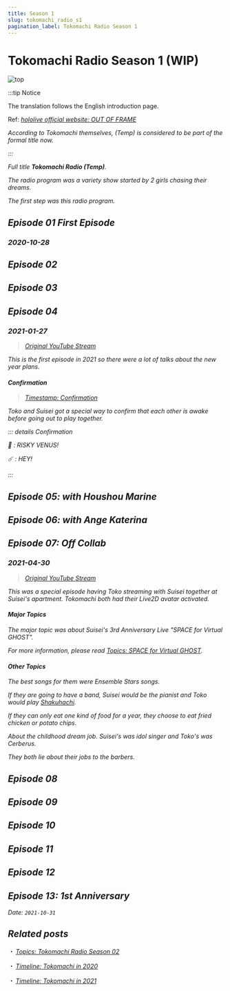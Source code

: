 ```yaml
---
title: Season 1
slug: tokomachi_radio_s1
pagination_label: Tokomachi Radio Season 1
---
```


# Tokomachi Radio Season 1 (WIP)

![top](./top_s1.jpg)

:::tip Notice

The translation follows the English introduction page.

Ref: [<i class="fa-solid fa-play" /> _hololive official website: OUT OF FRAME_](https://hololive.hololivepro.com/en/music/out-of-frame/)

According to Tokomachi themselves, (Temp) is considered to be part of the formal title now.

:::

Full title **Tokomachi Radio (Temp)**.

The radio program was a variety show started by 2 girls chasing their dreams.

The first step was this radio program.

## Episode 01 First Episode

### 2020-10-28

## Episode 02

## Episode 03

## Episode 04

### 2021-01-27

> [<i class="fa-brands fa-youtube" /> Original YouTube Stream](https://youtu.be/Kr1jxq0ms00)

This is the first episode in 2021 so there were a lot of talks about the new year plans.

#### Confirmation

> [<i class="fa-brands fa-youtube" /> Timestamp: Confirmation](https://youtu.be/VH0XOn6ceSA?t=282)

Toko and Suisei got a special way to confirm that each other is awake before going out to play together.

::: details Confirmation

:tropical_drink: : RISKY VENUS!

:comet: : HEY!

:::

## Episode 05: with Houshou Marine

## Episode 06: with Ange Katerina

## Episode 07: Off Collab

### 2021-04-30

> [<i class="fa-brands fa-youtube" /> Original YouTube Stream](https://youtu.be/kR9mSvUyfkY)

This was a special episode having Toko streaming with Suisei together at Suisei's apartment. Tokomachi both had their Live2D avatar activated.

#### Major Topics

The major topic was about Suisei's 3rd Anniversary Live "SPACE for Virtual GHOST".

_For more information, please read [<i class="fa-solid fa-microphone-lines" /> Topics: SPACE for Virtual GHOST](/topics/music/suisei_ghost/#tokomachi-side)._

#### Other Topics

The best songs for them were _Ensemble Stars_ songs.

If they are going to have a band, Suisei would be the pianist and Toko would play [<i class="fa-brands fa-wikipedia-w" /> Shakuhachi](https://en.wikipedia.org/wiki/Shakuhachi).

If they can only eat one kind of food for a year, they choose to eat fried chicken or potato chips.

About the childhood dream job. Suisei's was idol singer and Toko's was Cerberus.

They both lie about their jobs to the barbers.

## Episode 08

## Episode 09

## Episode 10

## Episode 11

## Episode 12

## Episode 13: 1st Anniversary

Date: `2021-10-31`

## Related posts

・ [<i class="fa-solid fa-microphone-lines" /> _Topics: Tokomachi Radio Season 02_](/topics/tokomachi_radio_s02/) &nbsp; <i class="fa-solid fa-arrow-right-from-bracket" />

・ [<i class="fa-solid fa-microphone-lines" /> _Timeline: Tokomachi in 2020_](/docs/timeline/2020) &nbsp; <i class="fa-solid fa-arrow-right-from-bracket" />

・ [<i class="fa-solid fa-microphone-lines" /> _Timeline: Tokomachi in 2021_](/docs/timeline/2021) &nbsp; <i class="fa-solid fa-arrow-right-from-bracket" />
